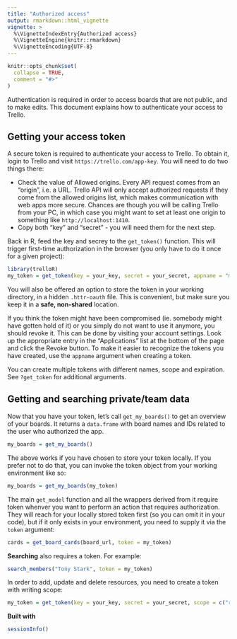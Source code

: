 ```yaml
---
title: "Authorized access"
output: rmarkdown::html_vignette
vignette: >
  %\VignetteIndexEntry{Authorized access}
  %\VignetteEngine{knitr::rmarkdown}
  %\VignetteEncoding{UTF-8}
---
```


```r
knitr::opts_chunk$set(
  collapse = TRUE,
  comment = "#>"
)
```

Authentication is required in order to access boards that are not public, and to make edits. This document explains how to authenticate your access to Trello.

Getting your access token
-------------------------

A secure token is required to authenticate your access to Trello. To obtain it, login to Trello and visit `https://trello.com/app-key`. You will need to do two things there:

* Check the value of Allowed origins. Every API request comes from an "origin", i.e. a URL. Trello API will only accept authorized requests if they come from the allowed origins list, which makes communication with web apps more secure. Chances are though you will be calling Trello from your PC, in which case you might want to set at least one origin to something like `http://localhost:1410`.
* Copy both "key" and "secret" - you will need them for the next step.

Back in R, feed the key and secrey to the `get_token()` function. This will trigger first-time authorization in the browser (you only have to do it once for a given project):

```r
library(trelloR)
my_token = get_token(key = your_key, secret = your_secret, appname = "my-app")
```

You will also be offered an option to store the token in your working directory, in a hidden `.httr-oauth` file. This is convenient, but make sure you keep it in a **safe, non-shared** location.

If you think the token might have been compromised (ie. somebody might have gotten hold of it) or you simply do not want to use it anymore, you should revoke it. This can be done by visiting your account settings. Look up the appropriate entry in the "Applications" list at the bottom of the page and click the Revoke button. To make it easier to recognize the tokens you have created, use the `appname` argument when creating a token.

You can create multiple tokens with different names, scope and expiration. See `?get_token` for additional arguments.

Getting and searching private/team data
---------------------------------------

Now that you have your token, let's call `get_my_boards()` to get an overview of your boards. It returns a `data.frame` with board names and IDs related to the user who authorized the app.

```r
my_boards = get_my_boards()
```

The above works if you have chosen to store your token locally. If you prefer not to do that, you can invoke the token object from your working environment like so:

```r
my_boards = get_my_boards(my_token)
```

The main `get_model` function and all the wrappers derived from it require token whenver you want to perform an action that requires authorization. They will reach for your locally stored token first (so you can omit it in your code), but if it only exists in your environment, you need to supply it via the `token` argument:

```r
cards = get_board_cards(board_url, token = my_token)
```

__Searching__ also requires a token. For example:

```r
search_members("Tony Stark", token = my_token)
```

In order to add, update and delete resources, you need to create a token with writing scope:

```r
my_token = get_token(key = your_key, secret = your_secret, scope = c("read", "write"))
```

__Built with__

```r
sessionInfo()
```
